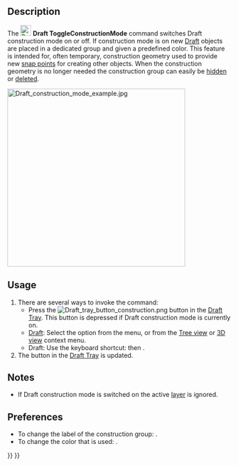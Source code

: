 <languages/>

{{Docnav
|[[Draft_SetStyle|SetStyle]]
|[[Draft_AutoGroup|AutoGroup]]
|[[Draft_Workbench|Draft]]
|IconL=Draft_SetStyle.svg
|IconR=
|IconC=Workbench_Draft.svg
}}

<div class="mw-translate-fuzzy">
{{GuiCommand/ru
|Name=Draft ToggleConstructionMode
|Name/ru=Draft ToggleConstructionMode
|MenuLocation=Черчение -> Утилиты -> Переключить режим конструирования
|Workbenches=[[Draft_Workbench/ru|Draft]], [[Arch_Workbench/ru|Arch]]
}}
</div>

==Description== 

The [[Image:Draft_ToggleConstructionMode.svg|24px]] '''Draft ToggleConstructionMode''' command switches Draft construction mode on or off. If construction mode is on new [[Draft_Workbench|Draft]] objects are placed in a dedicated group and given a predefined color. This feature is intended for, often temporary, construction geometry used to provide new [[Draft_Snap|snap points]] for creating other objects. When the construction geometry is no longer needed the construction group can easily be [[Std_HideSelection|hidden]] or [[Std_Delete|deleted]].

[[Image:Draft construction mode example.jpg|400px]]
{{Caption|Construction geometry, in blue, used to determine the center and radius of a circle}}

==Usage== 

# There are several ways to invoke the command:
#* Press the [[Image:Draft_tray_button_construction.png]] button in the [[Draft_Tray|Draft Tray]]. This button is depressed if Draft construction mode is currently on.
#* [[Draft_Workbench|Draft]]: Select the {{MenuCommand|Utilities → [[Image:Draft_ToggleConstructionMode.svg|16px]] Toggle construction mode}} option from the menu, or from the [[Tree_view|Tree view]] or [[3D_view|3D view]] context menu.
#* Draft: Use the keyboard shortcut: {{KEY|C}} then {{KEY|M}}.
# The button in the [[Draft_Tray|Draft Tray]] is updated.

==Notes==

* If Draft construction mode is switched on the active [[Draft_Layer|layer]] is ignored.

==Preferences==

* To change the label of the construction group: {{MenuCommand|Edit → Preferences... → Draft → General → Construction group label}}.
* To change the color that is used: {{MenuCommand|Edit → Preferences... → Draft → General → Construction geometry color}}.


{{Docnav
|[[Draft_SetStyle|SetStyle]]
|[[Draft_AutoGroup|AutoGroup]]
|[[Draft_Workbench|Draft]]
|IconL=Draft_SetStyle.svg
|IconR=
|IconC=Workbench_Draft.svg
}}

{{Draft Tools navi{{#translation:}}}}
{{Userdocnavi{{#translation:}}}}